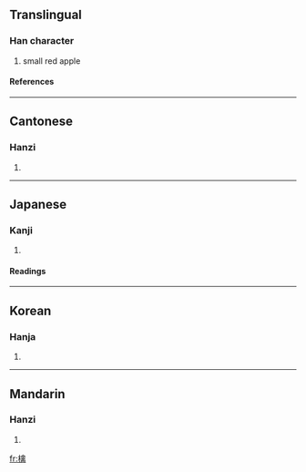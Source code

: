 ==Translingual==
===Han character===
{{Han char|rn=75|rad=木|as=13|sn=17|four=4892<sub>7</sub>|canj=木人卜月 (DOYB)}}
# small red apple
====References====
{{Han ref|kx=0556.250|dkj=15657|dj=0946.020|hdz=21304.020|uh=6A8E|ud=27278|bh=ECFE|bd=60670}}

----
==Cantonese==
===Hanzi===
{{yue-hanzi|jyut=|y=kam4}}
# {{defn|Cantonese}}

----
==Japanese==
===Kanji===
{{ja-kanji|grade=|rs=木13}}
# {{defn|Japanese}} 
====Readings====
{{ja-readings|on=[[ご]] (go), [[きん]] (kin)|kun=}}

----
==Korean==
===Hanja===
{{ko-hanja|hangeul=금|eumhun=|rv=geum|mr=kŭm|y=kum}}
# {{defn|Korean}}

----
==Mandarin==
===Hanzi===
{{cmn-hanzi|pin=[[qín]] (qin2)|wg=ch'in<sup>2</sup>}}
# {{defn|Mandarin}}

[[fr:檎]]